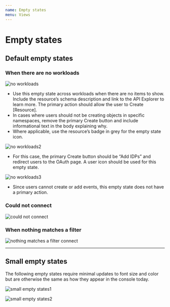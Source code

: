 ```yaml
---
name: Empty states
menu: Views
---
```


# Empty states

## Default empty states

### When there are no workloads

![no workloads](../../sketch-images/when-there-are-no-workloads.png)

+ Use this empty state across workloads when there are no items to show. Include the resource’s schema description and link to the API Explorer to learn more. The primary action should allow the user to Create [Resource].
+ In cases where users should not be creating objects in specific namespaces, remove the primary Create button and include informational text in the body explaining why.
+ Where applicable, use the resource’s badge in grey for the empty state icon.

![no workloads2](../../sketch-images/when-there-are-no-workloads2.png)

+ For this case, the primary Create button should be “Add IDPs” and redirect users to the OAuth page. A user icon should be used for this empty state.

![no workloads3](../../sketch-images/When-there-are-no-workloads3.png)

+ Since users cannot create or add events, this empty state does not have a primary action.

### Could not connect

![could not connect](../../sketch-images/could-not-connect.png)

### When nothing matches a filter

![nothing matches a filter connect](../../sketch-images/when-nothing-matches-a-filter.png)

---

## Small empty states

The following empty states require minimal updates to font size and color but are otherwise the same as how they appear in the console today.

![small empty states1](../../sketch-images/Small-empty-state.png)

![small empty states2](../../sketch-images/Small-empty-state-2.png)